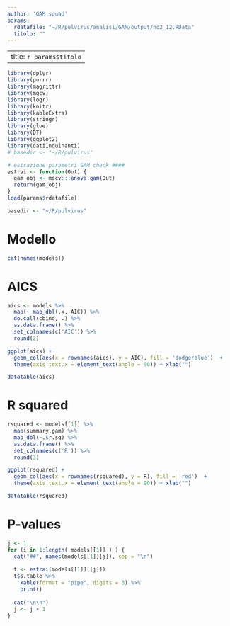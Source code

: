 ```yaml
---
author: 'GAM squad'
params:
  rdatafile: "~/R/pulvirus/analisi/GAM/output/no2_12.RData"
  titolo: ""
---
```


---
title: `r params$titolo`
---


```r
library(dplyr)
library(purrr)
library(magrittr)
library(mgcv)
library(logr)
library(knitr)
library(kableExtra)
library(stringr)
library(glue)
library(DT)
library(ggplot2)
library(datiInquinanti)
# basedir <- "~/R/pulvirus"

# estrazione parametri GAM check ####
estrai <- function(Out) {
  gam_obj <- mgcv:::anova.gam(Out) 
  return(gam_obj)
}
load(params$rdatafile)

basedir <- "~/R/pulvirus"

```

# Modello

```r
cat(names(models))
```

# AICS 

```r
aics <- models %>% 
  map(~ map_dbl(.x, AIC)) %>%  
  do.call(cbind, .) %>% 
  as.data.frame() %>% 
  set_colnames(c('AIC')) %>% 
  round(2) 

ggplot(aics) + 
  geom_col(aes(x = rownames(aics), y = AIC), fill = 'dodgerblue')  +  
  theme(axis.text.x = element_text(angle = 90)) + xlab("")

datatable(aics)
```


# R squared 

```r
rsquared <- models[[1]] %>%
  map(summary.gam) %>%
  map_dbl(~.$r.sq) %>% 
  as.data.frame() %>% 
  set_colnames(c('R')) %>% 
  round(3) 

ggplot(rsquared) + 
  geom_col(aes(x = rownames(rsquared), y = R), fill = 'red')  +  
  theme(axis.text.x = element_text(angle = 90)) + xlab("")

datatable(rsquared)
```

# P-values

```r
j <- 1
for (i in 1:length( models[[1]] ) ) {
  cat("##", names(models[[1]][j]), sep = "\n")
  
  t <- estrai(models[[1]][[j]])
  t$s.table %>% 
    kable(format = "pipe", digits = 3) %>% 
    print()
  
  cat("\n\n")
  j <- j + 1
}
```

 